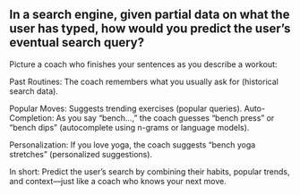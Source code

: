 ## In a search engine, given partial data on what the user has typed, how would you predict the user’s eventual search query?

Picture a coach who finishes your sentences as you describe a workout:

Past Routines: The coach remembers what you usually ask for (historical search data).

Popular Moves: Suggests trending exercises (popular queries).
Auto-Completion: As you say “bench…,” the coach guesses “bench press” or “bench dips” (autocomplete using n-grams or language models).

Personalization: If you love yoga, the coach suggests “bench yoga stretches” (personalized suggestions).

In short:
Predict the user’s search by combining their habits, popular trends, and context—just like a coach who knows your next move.